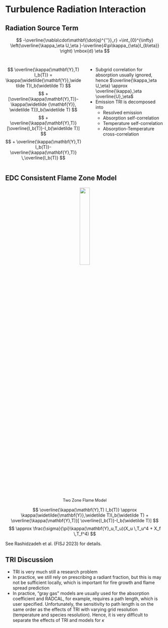 # Turbulence Radiation Interaction

## Radiation Source Term

$$
-\overline{\nabla\cdot\mathbf{\dot{q}^{''}}_r}
=\int_{0}^{\infty} \left(\overline{\kappa_\eta U_\eta }-\overline{4\pi\kappa_{\eta}I_{b\eta}} \right) \mbox{d} \eta
$$

<div style="margin-top: 2em;"></div>

::: columns
::: {.column width="50%"}
$$
\overline{\kappa(\mathbf{Y},T) I_b(T)} = \kappa(\widetilde{\mathbf{Y}},\widetilde T)I_b(\widetilde T)
$$
$$
+ [\overline{\kappa(\mathbf{Y},T)}-\kappa(\widetilde {\mathbf{Y}}, \widetilde T)]I_b(\widetilde T)
$$
$$
+ \overline{\kappa(\mathbf{Y},T)}[\overline{I_b(T)}-I_b(\widetilde T)]
$$
$$
+ \overline{\kappa(\mathbf{Y},T) I_b(T)}-\overline{\kappa(\mathbf{Y},T)} \,\overline{I_b(T)}
$$
:::

::: {.column width="50%"}
- Subgrid correlation for absorption usually ignored, hence $\overline{\kappa_\eta U_\eta} \approx \overline{\kappa}_\eta \overline{U}_\eta$
- Emission TRI is decomposed into
  - Resolved emission
  - Absorption self-correlation
  - Temperature self-correlation
  - Absorption-Temperature cross-correlation
:::
:::

## EDC Consistent Flame Zone Model

<div style="text-align: center;">
  <img src="./figs/tmp_zones.png" width="25%">
  <div style="font-size: 90%; margin-top: 0.5em;">Two Zone Flame Model</div>
</div>

$$
\overline{\kappa(\mathbf{Y},T) I_b(T)}
\approx \kappa(\widetilde{\mathbf{Y}},\widetilde T)I_b(\widetilde T)
+ \overline{\kappa(\mathbf{Y},T)}[ \overline{I_b(T)}-I_b(\widetilde T)]
$$
$$
\approx \frac{\sigma}{\pi}\kappa(\mathbf{Y}_u,T_u)(X_u \,T_u^4 + X_f \,T_f^4)
$$

See Rashidzadeh et al. (FISJ 2023) for details.

## TRI Discussion

- TRI is very much still a research problem
- In practice, we still rely on prescribing a radiant fraction, but this is may not be sufficient locally, which is important for fire growth and flame spread prediction
- In practice, "gray gas" models are usually used for the absorption coefficient and RADCAL, for example, requires a path length, which is user specified.  Unfortunately, the sensitivity to path length is on the same order as the effects of TRI with varying grid resolution (temperature and species resolution).  Hence, it is very difficult to separate the effects of TRI and models for $\kappa$


